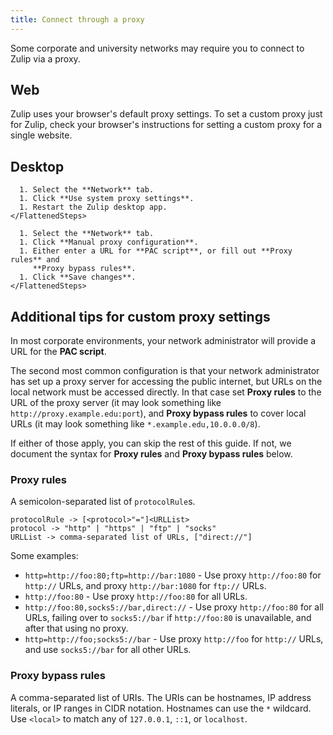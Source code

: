 ```yaml
---
title: Connect through a proxy
---
```



Some corporate and university networks may require you to connect to Zulip
via a proxy.

## Web

Zulip uses your browser's default proxy settings. To set a custom proxy just
for Zulip, check your browser's instructions for setting a custom proxy for
a single website.

## Desktop

<Tabs>
  <TabItem label="System proxy settings">
    <FlattenedSteps>
      <DesktopSidebarSettingsMenu />

      1. Select the **Network** tab.
      1. Click **Use system proxy settings**.
      1. Restart the Zulip desktop app.
    </FlattenedSteps>
  </TabItem>

  <TabItem label="Custom proxy settings">
    <FlattenedSteps>
      <DesktopSidebarSettingsMenu />

      1. Select the **Network** tab.
      1. Click **Manual proxy configuration**.
      1. Either enter a URL for **PAC script**, or fill out **Proxy rules** and
         **Proxy bypass rules**.
      1. Click **Save changes**.
    </FlattenedSteps>
  </TabItem>
</Tabs>

## Additional tips for custom proxy settings

In most corporate environments, your network administrator will provide a
URL for the **PAC script**.

The second most common configuration is that your network administrator has
set up a proxy server for accessing the public internet, but URLs on the
local network must be accessed directly. In that case set **Proxy rules** to
the URL of the proxy server (it may look something like
`http://proxy.example.edu:port`), and **Proxy bypass rules** to cover local URLs
(it may look something like `*.example.edu,10.0.0.0/8`).

If either of those apply, you can skip the rest of this guide. If not, we
document the syntax for **Proxy rules** and **Proxy bypass rules** below.

### Proxy rules

A semicolon-separated list of `protocolRule`s.

```
protocolRule -> [<protocol>"="]<URLList>
protocol -> "http" | "https" | "ftp" | "socks"
URLList -> comma-separated list of URLs, ["direct://"]
```

Some examples:

* `http=http://foo:80;ftp=http://bar:1080` - Use proxy `http://foo:80`
  for `http://` URLs, and proxy `http://bar:1080` for `ftp://` URLs.
* `http://foo:80` - Use proxy `http://foo:80` for all URLs.
* `http://foo:80,socks5://bar,direct://` - Use proxy `http://foo:80` for
  all URLs, failing over to `socks5://bar` if `http://foo:80` is
  unavailable, and after that using no proxy.
* `http=http://foo;socks5://bar` -  Use proxy `http://foo` for `http://` URLs,
  and use `socks5://bar` for all other URLs.

### Proxy bypass rules

A comma-separated list of URIs. The URIs can be hostnames, IP address
literals, or IP ranges in CIDR notation. Hostnames can use the `*`
wildcard. Use `<local>` to match any of `127.0.0.1`, `::1`, or `localhost`.
